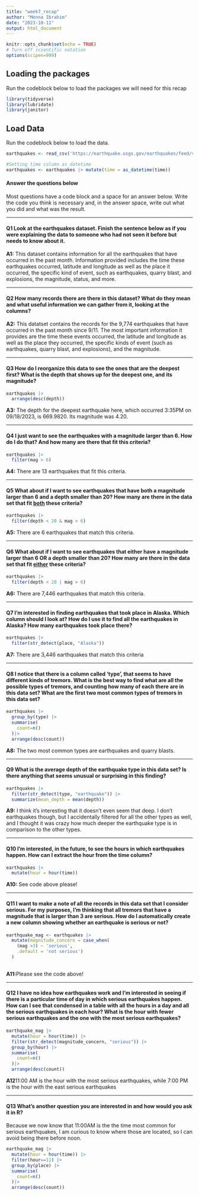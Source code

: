 ```yaml
---
title: "week7_recap"
author: "Menna Ibrahim"
date: "2023-10-11"
output: html_document
---
```


```r
knitr::opts_chunk$set(echo = TRUE)
# Turn off scientific notation
options(scipen=999)
```

## Loading the packages

Run the codeblock below to load the packages we will need for this recap

```r
library(tidyverse)
library(lubridate)
library(janitor)
```

## Load Data

Run the codeblock below to load the data.

```r
earthquakes <- read_csv('https://earthquake.usgs.gov/earthquakes/feed/v1.0/summary/all_month.csv')

#Setting time column as datetime
earthquakes <- earthquakes |> mutate(time = as_datetime(time))
```

#### Answer the questions below

Most questions have a code block and a space for an answer below. Write the code you think is necessary and, in the answer space, write out what you did and what was the result.

------------------------------------------------------------------------

#### **Q1** Look at the earthquakes dataset. Finish the sentence below as if you were explaining the data to someone who had not seen it before but needs to know about it.

**A1:** This dataset contains information for all the earthquakes that have occurred in the past month. Information provided includes the time these earthquakes occurred, latitude and longitude as well as the place it occurred, the specific kind of event, such as earthquakes, quarry blast, and explosions, the magnitude, status, and more.

------------------------------------------------------------------------

#### **Q2** How many records there are there in this dataset? What do they mean and what useful information we can gather from it, looking at the columns?

**A2:** This datatset contains the records for the 9,774 earthquakes that have occurred in the past month since 9/11. The most important information it provides are the time these events occurred, the latitude and longitude as well as the place they occurred, the specific kinds of event (such as earthquakes, quarry blast, and explosions), and the magnitude.

------------------------------------------------------------------------

#### **Q3** How do I reorganize this data to see the ones that are the deepest first? What is the depth that shows up for the deepest one, and its magnitude?

```r
earthquakes |> 
  arrange(desc(depth))
```

**A3:** The depth for the deepest earthquake here, which occurred 3:35PM on 09/18/2023, is 669.9820. Its magnitude was 4.20.

------------------------------------------------------------------------

#### **Q4** I just want to see the earthquakes with a magnitude larger than 6. How do I do that? And how many are there that fit this criteria?

```r
earthquakes |> 
  filter(mag > 6)
```

**A4:** There are 13 earthquakes that fit this criteria.

------------------------------------------------------------------------

#### **Q5** What about if I want to see earthquakes that have both a magnitude larger than 6 and a depth smaller than 20? How many are there in the data set that fit [both]{.underline} these criteria?

```r
earthquakes |>
  filter(depth < 20 & mag > 6)
```

**A5:** There are 6 earthquakes that match this criteria.

------------------------------------------------------------------------

#### **Q6** What about if I want to see earthquakes that either have a magnitude larger than 6 OR a depth smaller than 20? How many are there in the data set that fit [either]{.underline} these criteria?

```r
earthquakes |>
  filter(depth < 20 | mag > 6)
```

**A6:** There are 7,446 earthquakes that match this criteria.

------------------------------------------------------------------------

#### **Q7** I'm interested in finding earthquakes that took place in Alaska. Which column should I look at? How do I use it to find all the earthquakes in Alaska? How many earthquakes took place there?

```r
earthquakes |>
  filter(str_detect(place, "Alaska"))
```

**A7:** There are 3,446 earthquakes that match this criteria

------------------------------------------------------------------------

#### **Q8** I notice that there is a column called 'type', that seems to have different kinds of tremors. What is the best way to find what are all the possible types of tremors, and counting how many of each there are in this data set? What are the first two most common types of tremors in this data set?

```r
earthquakes |>
  group_by(type) |>
  summarise(
    count=n()
  )|>
  arrange(desc(count))
```

**A8:** The two most common types are earthquakes and quarry blasts.

------------------------------------------------------------------------

#### **Q9** What is the average depth of the earthquake type in this data set? Is there anything that seems unusual or surprising in this finding?

```r
earthquakes |>
  filter(str_detect(type, "earthquake")) |>
  summarize(mean_depth = mean(depth))
```

**A9:** I think it's interesting that it doesn't even seem that deep. I don't earthquakes though, but I accidentally filtered for all the other types as well, and I thought it was crazy how much deeper the earthquake type is in comparison to the other types.

------------------------------------------------------------------------

#### **Q10** I'm interested, in the future, to see the hours in which earthquakes happen. How can I extract the hour from the time column?

```r
earthquakes |>
  mutate(hour = hour(time))
```

**A10:** See code above please!

------------------------------------------------------------------------

#### **Q11** I want to make a note of all the records in this data set that I consider serious. For my purposes, I'm thinking that all tremors that have a magnitude that is larger than 3 are serious. How do I automatically create a new column showing whether an earthquake is serious or not?

```r

earthquake_mag <- earthquakes |>
  mutate(magnitude_concern = case_when(
    (mag >3) ~ 'serious',
    .default = 'not serious')
  )
  
```

**A11:**Please see the code above!

------------------------------------------------------------------------

#### **Q12** I have no idea how earthquakes work and I'm interested in seeing if there is a particular time of day in which serious earthquakes happen. How can I see that condensed in a table with all the hours in a day and all the serious earthquakes in each hour? What is the hour with fewer serious earthquakes and the one with the most serious earthquakes?

```r
earthquake_mag |>
  mutate(hour = hour(time)) |>
  filter(str_detect(magnitude_concern, "serious")) |>
  group_by(hour) |>
  summarise(
    count=n()
  )|>
  arrange(desc(count))
```

**A12**11:00 AM is the hour with the most serious earthquakes, while 7:00 PM is the hour with the east serious earthquakes

------------------------------------------------------------------------

#### **Q13** What's another question you are interested in and how would you ask it in R?

Because we now know that 11:00AM is the the time most common for serious earthquakes, I am curious to know where those are located, so I can avoid being there before noon.

```r
earthquake_mag |>
  mutate(hour = hour(time)) |>
  filter(hour==11) |>
  group_by(place) |>
  summarise(
    count=n()
  )|>
  arrange(desc(count))

```
